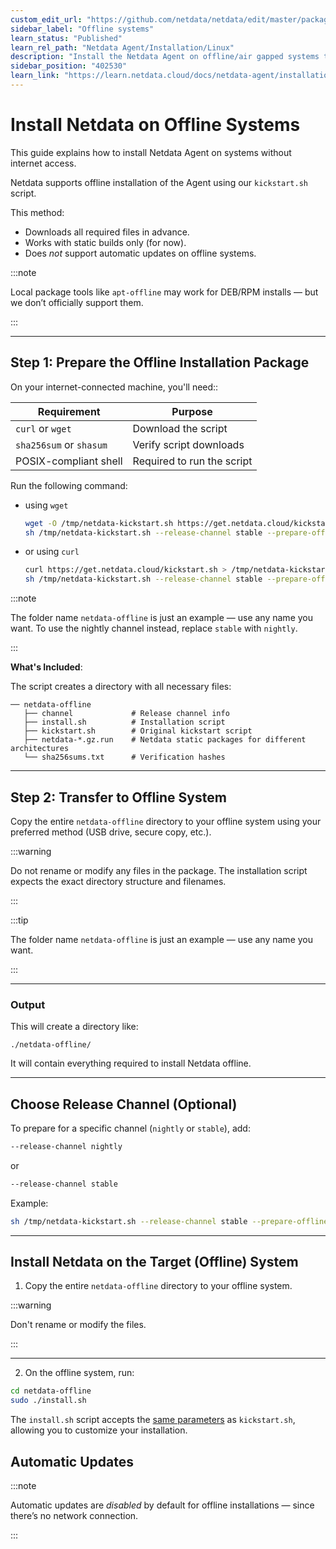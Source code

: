 ```yaml
---
custom_edit_url: "https://github.com/netdata/netdata/edit/master/packaging/installer/methods/offline.md"
sidebar_label: "Offline systems"
learn_status: "Published"
learn_rel_path: "Netdata Agent/Installation/Linux"
description: "Install the Netdata Agent on offline/air gapped systems to benefit from real-time, per-second monitoring without connecting to the internet."
sidebar_position: "402530"
learn_link: "https://learn.netdata.cloud/docs/netdata-agent/installation/linux/offline-systems"
---
```


# Install Netdata on Offline Systems

This guide explains how to install Netdata Agent on systems without internet access.

Netdata supports offline installation of the Agent using our `kickstart.sh` script.

This method:

- Downloads all required files in advance.
- Works with static builds only (for now).
- Does *not* support automatic updates on offline systems.

:::note

Local package tools like `apt-offline` may work for DEB/RPM installs — but we don’t officially support them.

:::

---

## Step 1: Prepare the Offline Installation Package

On your internet-connected machine, you'll need::

| Requirement             | Purpose                    |
|-------------------------|----------------------------|
| `curl` or `wget`        | Download the script        |
| `sha256sum` or `shasum` | Verify script downloads    |
| POSIX-compliant shell   | Required to run the script |

Run the following command:

- using `wget`
  ```bash
  wget -O /tmp/netdata-kickstart.sh https://get.netdata.cloud/kickstart.sh
  sh /tmp/netdata-kickstart.sh --release-channel stable --prepare-offline-install-source ./netdata-offline
  ```
- or using `curl`
  ```bash
  curl https://get.netdata.cloud/kickstart.sh > /tmp/netdata-kickstart.sh
  sh /tmp/netdata-kickstart.sh --release-channel stable --prepare-offline-install-source ./netdata-offline
  ```

:::note

The folder name `netdata-offline` is just an example — use any name you want.
To use the nightly channel instead, replace `stable` with `nightly`.

:::

**What's Included**:

The script creates a directory with all necessary files:

```
── netdata-offline
   ├── channel             # Release channel info
   ├── install.sh          # Installation script
   ├── kickstart.sh        # Original kickstart script
   ├── netdata-*.gz.run    # Netdata static packages for different architectures
   └── sha256sums.txt      # Verification hashes
```

---

## Step 2: Transfer to Offline System

Copy the entire `netdata-offline` directory to your offline system using your preferred method (USB drive, secure copy, etc.).

:::warning

Do not rename or modify any files in the package.
The installation script expects the exact directory structure and filenames.

:::

:::tip

The folder name `netdata-offline` is just an example — use any name you want.

:::

---

### Output

This will create a directory like:

```
./netdata-offline/
```

It will contain everything required to install Netdata offline.

---

## Choose Release Channel (Optional)

To prepare for a specific channel (`nightly` or `stable`), add:

```bash
--release-channel nightly
```

or

```bash
--release-channel stable
```

Example:

```bash
sh /tmp/netdata-kickstart.sh --release-channel stable --prepare-offline-install-source ./netdata-offline
```

---

## Install Netdata on the Target (Offline) System

1. Copy the entire `netdata-offline` directory to your offline system.

:::warning

Don't rename or modify the files.

:::

---

2. On the offline system, run:

```bash
cd netdata-offline
sudo ./install.sh
```

The `install.sh` script accepts the [same parameters](/docs/netdata-agent/installation/linux#optional-parameters-for-kickstartsh) as `kickstart.sh`, allowing you to customize your installation.

## Automatic Updates

:::note

Automatic updates are *disabled* by default for offline installations — since there’s no network connection.

:::
